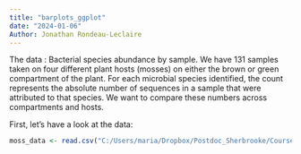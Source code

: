 ```yaml
---
title: "barplots_ggplot"
date: "2024-01-06"
Author: Jonathan Rondeau-Leclaire
---
```


The data : Bacterial species abundance by sample.
We have 131 samples taken on four different plant hosts (mosses) on either the brown or green compartment of the plant. For each microbial species identified, the count represents the absolute number of sequences in a sample that were attributed to that species. We want to compare these numbers across compartments and hosts.

First, let's have a look at the data: 

```r
moss_data <- read.csv("C:/Users/maria/Dropbox/Postdoc_Sherbrooke/Courses/R course visualization with ggplot/Data/mossdata.csv", sep=';', header =TRUE)
```
